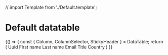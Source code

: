 // import Template from './Default.template';


<Meta title="Library/DataTable" component={DataTable} />

# Default datatable

<Canvas>
  <Story name="Default">
      {() => {
      const { Column, ColumnSelector, StickyHeader } = DataTable;
      return (
          <DataTable data={users(10)}>
            <Column id="id">Uuid</Column>
            <Column id="firstname">First name</Column>
            <Column id="lastname">Last name</Column>
            <Column id="email">Email</Column>
            <Column id="title">Title</Column>
            <Column id="country">Country</Column>
        </DataTable>
      )
    }}
  </Story>
</Canvas>
